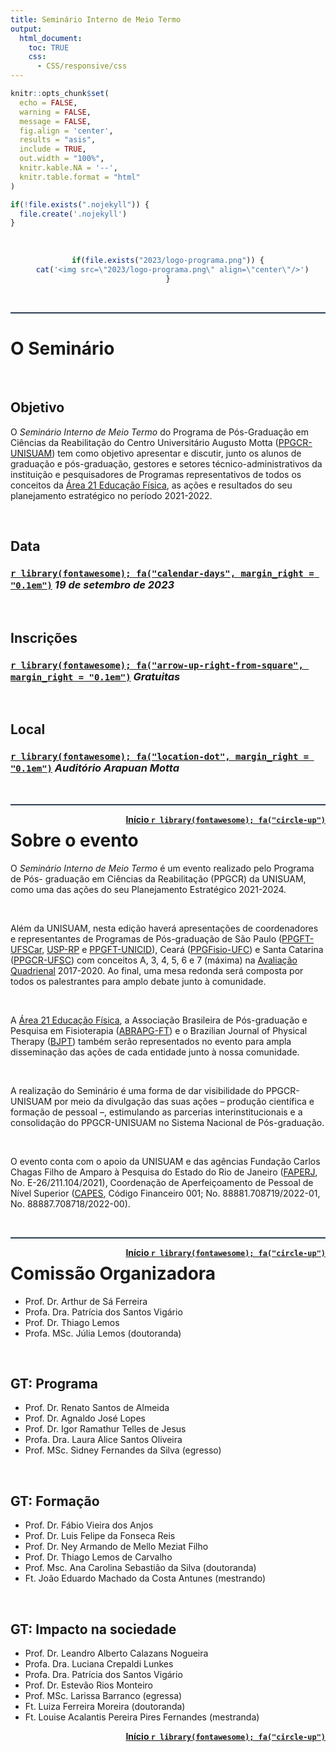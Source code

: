 ```yaml
---
title: Seminário Interno de Meio Termo
output:
  html_document:
    toc: TRUE
    css:
      - CSS/responsive/css
---
```


<!--install and/or load all R packages-->
```r
knitr::opts_chunk$set(
  echo = FALSE,
  warning = FALSE,
  message = FALSE,
  fig.align = 'center',
  results = "asis",
  include = TRUE,
  out.width = "100%",
  knitr.kable.NA = '--',
  knitr.table.format = "html"
)
```

```r
if(!file.exists(".nojekyll")) {
  file.create('.nojekyll')
}
```

<br>

<center>

```r
if(file.exists("2023/logo-programa.png")) {
  cat('<img src=\"2023/logo-programa.png\" align=\"center\"/>')
}
```

</center>

<br>

<hr style="height:2px;border-width:0;color:#2C3E50;background-color:#2C3E50">

# **O Seminário**

<br>

## **Objetivo**

O *Seminário Interno de Meio Termo* do Programa de Pós-Graduação em Ciências da Reabilitação do Centro Universitário Augusto Motta ([PPGCR-UNISUAM](https://www.unisuam.edu.br/programa-pos-graduacao-ciencias-da-reabilitacao)) tem como objetivo apresentar e discutir, junto os alunos de graduação e pós-graduação, gestores e setores técnico-administrativos da instituição e pesquisadores de Programas representativos de todos os conceitos da [Área 21 Educação Física](https://www.gov.br/capes/pt-br/acesso-a-informacao/acoes-e-programas/avaliacao/sobre-a-avaliacao/areas-avaliacao/sobre-as-areas-de-avaliacao/colegio-de-ciencias-da-vida/ciencias-da-saude/educacao-fisica), as ações e resultados do seu planejamento estratégico no período 2021-2022.

<br>

## **Data**

### [`r library(fontawesome); fa("calendar-days", margin_right = "0.1em")`](2023/calendar.ics) *19 de setembro de 2023*

<br>

## **Inscrições**

### [`r library(fontawesome); fa("arrow-up-right-from-square", margin_right = "0.1em")`](https://forms.gle/XLMRL3AMuB47N6oB6) *Gratuitas*

<br>

## **Local**

### [`r library(fontawesome); fa("location-dot", margin_right = "0.1em")`](local.html) *Auditório Arapuan Motta*

<br>

<hr style="height:2px;border-width:0;color:#2C3E50;background-color:#2C3E50">

<a style="float:right" href="#top"><b>Início `r library(fontawesome); fa("circle-up")`</b></a>

# **Sobre o evento**

O *Seminário Interno de Meio Termo* é um evento realizado pelo Programa de Pós- graduação em Ciências da Reabilitação (PPGCR) da UNISUAM, como uma das ações do seu Planejamento Estratégico 2021-2024.

<br>

Além da UNISUAM, nesta edição haverá apresentações de coordenadores e representantes de Programas de Pós-graduação de São Paulo ([PPGFT-UFSCar](https://www.ppgft.ufscar.br/pt-br), [USP-RP](https://ppgrdf.fmrp.usp.br) e [PPGFT-UNICID](https://www.unicid.edu.br/mestrado-e-doutorado/doutorado-em-fisioterapia)), Ceará ([PPGFisio-UFC](https://ppgfisio.ufc.br/pt/)) e Santa Catarina ([PPGCR-UFSC](https://ppgcr.paginas.ufsc.br/apresentacao-2/)) com conceitos A, 3, 4, 5, 6 e 7 (máxima) na [Avaliação Quadrienal](https://www.gov.br/capes/pt-br/acesso-a-informacao/acoes-e-programas/avaliacao/avaliacao-quadrienal) 2017-2020. Ao final, uma mesa redonda será composta por todos os palestrantes para amplo debate junto à comunidade.

<br>

A [Área 21 Educação Física](https://www.gov.br/capes/pt-br/acesso-a-informacao/acoes-e-programas/avaliacao/sobre-a-avaliacao/areas-avaliacao/sobre-as-areas-de-avaliacao/colegio-de-ciencias-da-vida/ciencias-da-saude/educacao-fisica), a Associação Brasileira de Pós-graduação e Pesquisa em Fisioterapia ([ABRAPG-FT](https://abrapg-ft.org.br)) e o Brazilian Journal of Physical Therapy ([BJPT](https://www.rbf-bjpt.org.br)) também serão representados no evento para ampla disseminação das ações de cada entidade junto à nossa comunidade.

<br>

A realização do Seminário é uma forma de dar visibilidade do PPGCR-UNISUAM por meio da divulgação das suas ações -- produção científica e formação de pessoal --, estimulando as parcerias interinstitucionais e a consolidação do PPGCR-UNISUAM no Sistema Nacional de Pós-graduação.

<br>

O evento conta com o apoio da UNISUAM e das agências Fundação Carlos Chagas Filho de Amparo à Pesquisa do Estado do Rio de Janeiro ([FAPERJ](https://www.faperj.br), No. E-26/211.104/2021), Coordenação de Aperfeiçoamento de Pessoal de Nível Superior ([CAPES](https://www.gov.br/capes/pt-br), Código Financeiro 001; No. 88881.708719/2022-01, No. 88887.708718/2022-00).

<br>

<hr style="height:2px;border-width:0;color:#2C3E50;background-color:#2C3E50">

<a style="float:right" href="#top"><b>Início `r library(fontawesome); fa("circle-up")`</b></a>

#  **Comissão Organizadora**

- Prof. Dr. Arthur de Sá Ferreira
- Profa. Dra. Patrícia dos Santos Vigário
- Prof. Dr. Thiago Lemos
- Profa. MSc. Júlia Lemos (doutoranda)

<br>

## GT: Programa

- Prof. Dr. Renato Santos de Almeida
- Prof. Dr. Agnaldo José Lopes
- Prof. Dr. Igor Ramathur Telles de Jesus
- Profa. Dra. Laura Alice Santos Oliveira
- Prof. MSc. Sidney Fernandes da Silva (egresso)

<br>

## GT: Formação

- Prof. Dr. Fábio Vieira dos Anjos
- Prof. Dr. Luis Felipe da Fonseca Reis
- Prof. Dr. Ney Armando de Mello Meziat Filho
- Prof. Dr. Thiago Lemos de Carvalho
- Prof. Msc. Ana Carolina Sebastião da Silva (doutoranda)
- Ft. João Eduardo Machado da Costa Antunes (mestrando)

<br>

## GT: Impacto na sociedade

- Prof. Dr. Leandro Alberto Calazans Nogueira
- Profa. Dra. Luciana Crepaldi Lunkes
- Profa. Dra. Patrícia dos Santos Vigário
- Prof. Dr. Estevão Rios Monteiro
- Prof. MSc. Larissa Barranco (egressa)
- Ft. Luiza Ferreira Moreira (doutoranda)
- Ft. Louise Acalantis Pereira Pires Fernandes (mestranda)
<br>

<a style="float:right" href="#top"><b>Início `r library(fontawesome); fa("circle-up")`</b></a>

<br>
